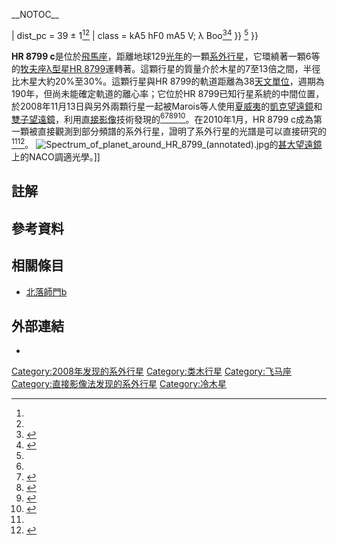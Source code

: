 {{clear}}
__NOTOC__
{{Planetbox begin
| name = [[Harvard_Revised_catalogue|HR]] 8799 c
}}
{{Planetbox image
| image = Exoplanet Comparison HR 8799 c.png
| caption = HR 8799c(灰色)與木星的大小比較。
}}
{{Planetbox star
| star = [[HR_8799|HR 8799]]
| constell = [[飛馬座|飛馬座]]
| RA = {{RA|23|07|28.7150}}<ref name="SIMBAD">{{SIMBAD link|HR+8799|V* V342 Peg  -- Variable Star of gamma Dor type}}, entry, [[SIMBAD|SIMBAD]].  Accessed on line November 14, 2008.</ref>
| DEC = {{DEC|+21|08|03.302}}<ref name="SIMBAD" />
| app_mag = 5.964<ref name="SIMBAD" />
| dist_ly = 129 ± 4<ref name="vanLeeuwen2007">{{cite web|url=http://webviz.u-strasbg.fr/viz-bin/VizieR-5?-out.add=.&-source=I/311/hip2&recno=113804|title=HIP 114189|work=Hipparcos, the New Reduction|author=van Leeuwen, F.|year=2007|accessdate=2008-10-13}}</ref><ref group="note" name="calculate_distance">從視差的計算：<math>\scriptstyle \mathrm{distance\ in\ parsecs}=\frac{1000}{\mathrm{parallax\ in\ milliarcseconds}}</math></ref>
| dist_pc = 39 ± 1<ref name="vanLeeuwen2007" /><ref group="note" name="calculate_distance" />
| class = kA5 hF0 mA5 V; λ Boo<ref name="Gray1999">{{cite journal|title=HR 8799: A Link between γ Doradus Variables and λ Bootis Stars|url=https://archive.org/details/sim_astronomical-journal_1999-12_118_6/page/2993|author=Gray, R.O. and Kaye, A.B.|year=1999|journal=[[The_Astronomical_Journal|The Astronomical Journal]]|volume=118|issue=6|pages=2993–2996|doi=10.1086/301134|bibcode=1999AJ....118.2993G}}</ref><ref name="Kaye1999">{{cite journal|title=Gamma Doradus Stars: Defining a New Class of Pulsating Variables|author=Kaye, A.B. ''et al.''|year=1999|journal=[[PASP|PASP]]|volume=111|issue=761|pages=840–844|bibcode=1999PASP..111..840K|doi=10.1086/316399}}</ref>
}}
{{Planetbox separation
| epoch = 2008-09-18
| separation_mas = 964<ref name="Marois2008">{{cite journal |last=Marois |first=Christian |authorlink= |coauthors=''et al.'' |title=Direct Imaging of Multiple Planets Orbiting the Star HR 8799 |journal=[[Science_(journal)|Science]] |volume=322 |issue=5906 |pages=1348–1352 |doi=10.1126/science.1166585 |url=http://fr.arxiv.org/abs/0811.2606 |accessdate= |quote= |date=November 2008 |author= |archive-url=https://web.archive.org/web/20160602025229/http://fr.arxiv.org/abs/0811.2606 |archive-date=2016-06-02 |dead-url=yes }}</ref><ref group="note" name="separation">從東方和北方計算的分離角分別是分別是−0.657和0.706 [[角秒|角秒]]。</ref>
| position_angle = 317.06<ref name="Marois2008" /><ref group="note" name="separation" />
| separation = 38<ref name="Marois2008" />
}}
{{Planetbox orbit
| semimajor = ~ 38<ref name="Marois2008" /><ref group="note" name="circular_orbit">數值是假設行星的軌道是圓型，並且正對著觀測者的方向</ref>
| semimajor_gm = ~ 5600
| period_year = ~ 190<ref name="Marois2008" /><ref group="note" name="circular_orbit" />
}}
{{Planetbox character
| mass = 10 ± 3<ref name="Marois2008" />
| radius = 1.3<ref name="spectrum"/>
| temperature = 1090{{±|10|90}}<ref name="Marois2008" />
}}
{{Planetbox discovery
| discovery_date = November 13, 2008
| discoverers = Marois ''et al.''
| discovery_method = [[直接影像|直接影像]]
| discovery_site = [[夏威夷|夏威夷]]的[[凱克天文台|凱克天文台]]和[[雙子星天文台|雙子星天文台]]
| discovery_status = 已發表
}}
{{Planetbox catalog
| names = [[Henry_Draper_catalogue|HD]] 218396 c<ref>{{SIMBAD link|HD+218396c|HD 218396c -- Extra-solar Planet Candidate}}, entry, [[SIMBAD|SIMBAD]].  Accessed on line December 6, 2008.</ref>
}}
{{Planetbox reference
| star = HR+8799
| planet = c
| simbad = HD+218396c
}}
{{Planetbox end}}

'''HR 8799 c'''是位於[[飛馬座|飛馬座]]，距離地球129[[光年|光年]]的一顆[[系外行星|系外行星]]，它環繞著一顆6等的[[牧夫座λ型星|牧夫座λ型星]][[HR_8799|HR 8799]]運轉著。這顆行星的質量介於木星的7至13倍之間，半徑比木星大約20%至30%。這顆行星與HR 8799的軌道距離為38[[天文單位|天文單位]]，週期為190年，但尚未能確定軌道的離心率；它位於HR 8799已知行星系統的中間位置，於2008年11月13日與另外兩顆行星一起被Marois等人使用[[夏威夷|夏威夷]]的[[凱克望遠鏡|凱克望遠鏡]]和[[雙子星天文台|雙子望遠鏡]]，利用[[直接影像|直接影像]]技術發現的<ref name="Marois2008" /><ref>{{cite press release|url=http://www.keckobservatory.org/article.php?id=231|title=Astronomers capture first images of newly-discovered solar system|publisher=W. M. Keck Observatory|date=2008-11-13|accessdate=2008-12-02|deadurl=yes|archiveurl=https://web.archive.org/web/20131126160805/http://www.keckobservatory.org/article.php?id=231|archivedate=2013-11-26}}</ref><ref>{{cite press release|url=http://www.gemini.edu/node/11151|title=Gemini Releases Historic Discovery Image of Planetary First Family|publisher=Gemini Observatory|date=2008-11-13|accessdate=2008-12-02}}</ref><ref>{{cite news|title=Scientists Publish First Direct Images of Extrasolar Planets|first=Joel|last=Achenbach|work=[[The_Washington_Post|The Washington Post]]|publisher=[[The_Washington_Post_Company|The Washington Post Company]]|date=2008-11-13|accessdate=2008-12-02|url=http://www.washingtonpost.com/wp-dyn/content/article/2008/11/13/AR2008111302267.html}}</ref><ref>{{cite arxiv |eprint=0812.0011 |title=Stability of the directly imaged multiplanet system HR 8799: resonance and masses |author=Fabrycky ''et al.'' |accessdate=2008-12-02|date=December 1, 2008}}</ref>。在2010年1月，HR 8799 c成為第一顆被直接觀測到部分頻譜的系外行星，證明了系外行星的光譜是可以直接研究的<ref name="spectrum"/><ref>{{cite journal|last=Janson|first=M.|date=13 January 2010|title=VLT Captures First Direct Spectrum of an Exoplanet|journal=ESO|location=La Silla Observatory|url=http://www.eso.org/public/news/eso1002/|accessdate=2010-01-13}}</ref>。
[[File:Spectrum_of_planet_around_HR_8799_(annotated).jpg|thumb]]的[[甚大望遠鏡|甚大望遠鏡]]上的NACO調適光學。]]
{{clear}}
== 註解 ==
<references group="note" />

== 參考資料 ==
{{reflist|refs=

<ref name="spectrum">
{{cite journal |last=Jason |first=M. |coauthors=C. Bergfors, M. Goto, W. Brandner, D. Lafrenière |year=2010 |title=Spatially resolved spectroscopy of the exoplanet HR 8799 c |journal=The Astrophysical Journal |volume= |issue= |pages= |url=http://www.eso.org/public/archives/releases/sciencepapers/eso1002/eso1002.pdf |doi= |accessdate=2010-01-13}}</ref>

}}

== 相關條目 ==
* [[北落師門b|北落師門b]]

== 外部連結 ==
{{commonscat-inline}}
* {{cite web | url=http://media4.obspm.fr/exoplanets/base/planete.php?etoile=HR+8799&planete=c | title=HR 8799 c | work=Exoplanets | access-date=2010-06-10 | archive-url=https://web.archive.org/web/20120304131137/http://media4.obspm.fr/exoplanets/base/planete.php?etoile=HR+8799&planete=c | archive-date=2012-03-04 | dead-url=yes }}

{{HR 8799}}
{{Sky|23|07|28.7150|+|21|08|03.302|129}}

[[Category:2008年发现的系外行星|Category:2008年发现的系外行星]]
[[Category:类木行星|Category:类木行星]]
[[Category:飞马座|Category:飞马座]]
[[Category:直接影像法发现的系外行星|Category:直接影像法发现的系外行星]]
[[Category:冷木星|Category:冷木星]]